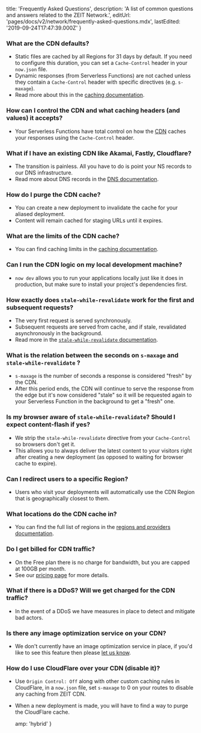 
  title: 'Frequently Asked Questions',
  description:
    'A list of common questions and answers related to the ZEIT Network.',
  editUrl: 'pages/docs/v2/network/frequently-asked-questions.mdx',
  lastEdited: '2019-09-24T17:47:39.000Z'
}

### What are the CDN defaults?

- Static files are cached by all Regions for 31 days by default. If you need to configure this duration, you can set a `Cache-Control` header in your `now.json` file.
- Dynamic responses (from Serverless Functions) are not cached unless they contain a `Cache-Control` header with specific directives (e.g. `s-maxage`).
- Read more about this in the [caching documentation](/docs/v2/network/caching).

### How can I control the CDN and what caching headers (and values) it accepts?

- Your Serverless Functions have total control on how the [CDN](/docs/v2/network/caching) caches your responses using the `Cache-Control` header.

### What if I have an existing CDN like Akamai, Fastly, Cloudflare?

- The transition is painless. All you have to do is point your NS records to our DNS infrastructure.
- Read more about DNS records in the [DNS documentation](/docs/v2/advanced/domains/dns).

### How do I purge the CDN cache?

- You can create a new deployment to invalidate the cache for your aliased deployment.
- Content will remain cached for staging URLs until it expires.

### What are the limits of the CDN cache?

- You can find caching limits in the [caching documentation](/docs/v2/network/caching#limits).

### Can I run the CDN logic on my local development machine?

- `now dev` allows you to run your applications locally just like it does in production, but make sure to install your project's dependencies first.

### How exactly does `stale-while-revalidate` work for the first and subsequent requests?

- The very first request is served synchronously.
- Subsequent requests are served from cache, and if stale, revalidated asynchronously in the background.
- Read more in the [`stale-while-revalidate` documentation](/docs/v2/network/caching#Stale-While-Revalidate).

### What is the relation between the seconds on `s-maxage` and `stale-while-revalidate` ?

- `s-maxage` is the number of seconds a response is considered "fresh" by the CDN.
- After this period ends, the CDN will continue to serve the response from the edge but it's now considered "stale" so it will be requested again to your Serverless Function in the background to get a "fresh" one.

### Is my browser aware of `stale-while-revalidate`? Should I expect content-flash if yes?

- We strip the `stale-while-revalidate` directive from your `Cache-Control` so browsers don't get it.
- This allows you to always deliver the latest content to your visitors right after creating a new deployment (as opposed to waiting for browser cache to expire).

### Can I redirect users to a specific Region?

- Users who visit your deployments will automatically use the CDN Region that is geographically closest to them.

### What locations do the CDN cache in?

- You can find the full list of regions in the [regions and providers documentation](/docs/v2/network/regions-and-providers).

### Do I get billed for CDN traffic?

- On the Free plan there is no charge for bandwidth, but you are capped at 100GB per month.
- See our [pricing page](https://zeit.co/pricing) for more details.

### What if there is a DDoS? Will we get charged for the CDN traffic?

- In the event of a DDoS we have measures in place to detect and mitigate bad actors.

### Is there any image optimization service on your CDN?

- We don't currently have an image optimization service in place, if you'd like to see this feature then please [let us know](/feedback).

### How do I use CloudFlare over your CDN (disable it)?

- Use `Origin Control: Off` along with other custom caching rules in CloudFlare, in a `now.json` file, set `s-maxage` to 0 on your routes to disable any caching from ZEIT CDN.
- When a new deployment is made, you will have to find a way to purge the CloudFlare cache.


  amp: 'hybrid'
}
